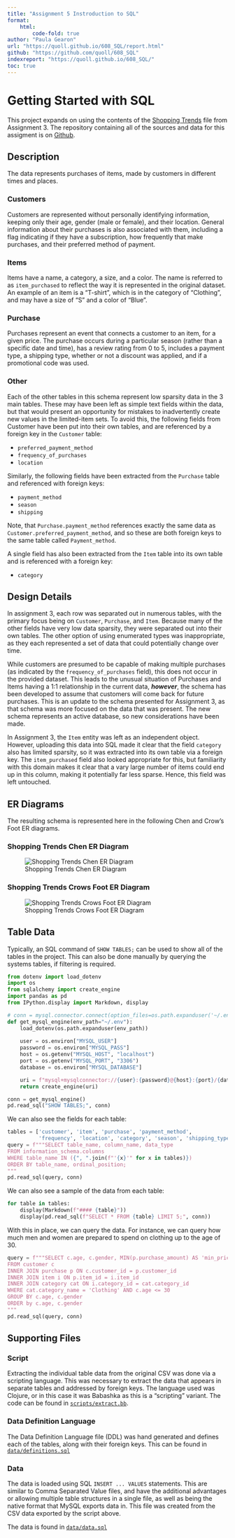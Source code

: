 ```yaml
---
title: "Assignment 5 Instroduction to SQL"
format:
    html:
        code-fold: true
author: "Paula Gearon"
url: "https://quoll.github.io/608_SQL/report.html"
github: "https://github.com/quoll/608_SQL"
indexreport: "https://quoll.github.io/608_SQL/"
toc: true
---
```

# Getting Started with SQL

This project expands on using the contents of the [Shopping Trends](https://github.com/quoll/608_HW3_ERModels/blob/main/shopping_trends.csv) file from Assignment 3. The repository containing all of the sources and data for this assigment is on [Github](https://github.com/quoll/608_SQL).

## Description

The data represents purchases of items, made by customers in different times and places.

### Customers
Customers are represented without personally identifying information, keeping only their age, gender (male or female), and their location. General information about their purchases is also associated with them, including a flag indicating if they have a subscription, how frequently that make purchases, and their preferred method of payment.

### Items
Items have a name, a category, a size, and a color. The name is referred to as `item_purchased` to reflect the way it is represented in the original dataset. An example of an item is a "T-shirt", which is in the category of "Clothing", and may have a size of "S" and a color of "Blue".

### Purchase
Purchases represent an event that connects a customer to an item, for a given price. The purchase occurs during a particular season (rather than a specific date and time), has a review rating from 0 to 5, includes a payment type, a shipping type, whether or not a discount was applied, and if a promotional code was used.

### Other
Each of the other tables in this schema represent low sparsity data in the 3 main tables. These may have been left as simple text fields within the data, but that would present an opportunity for mistakes to inadvertently create new values in the limited-item sets. To avoid this, the following fields from Customer have been put into their own tables, and are referenced by a foreign key in the `Customer` table:

* `preferred_payment_method`
* `frequency_of_purchases`
* `location`

Similarly, the following fields have been extracted from the `Purchase` table and referenced with foreign keys:

* `payment_method`
* `season`
* `shipping`

Note, that `Purchase.payment_method` references exactly the same data as `Customer.preferred_payment_method`, and so these are both foreign keys to the same table called `Payment_method`.

A single field has also been extracted from the `Item` table into its own table and is referenced with a foreign key:

* `category`

## Design Details
In assignment 3, each row was separated out in numerous tables, with the primary focus being on `Customer`, `Purchase`, and `Item`. Because many of the other fields have very low data sparsity, they were separated out into their own tables. The other option of using enumerated types was inappropriate, as they each represented a set of data that could potentially change over time.

While customers are presumed to be capable of making multiple purchases (as indicated by the `frequency_of_purchases` field), this does not occur in the provided dataset. This leads to the unusual situation of Purchases and Items having a 1:1 relationship in the current data, _**however**_, the schema has been developed to assume that customers will come back for future purchases. This is an update to the schema presented for Assignment 3, as that schema was more focused on the data that was present. The new schema represents an active database, so new considerations have been made.

In Assignment 3, the `Item` entity was left as an independent object. However, uploading this data into SQL made it clear that the field `category` also has limited sparsity, so it was extracted into its own table via a foreign key. The `item_purchased` field also looked appropriate for this, but familiarity with this domain makes it clear that a vary large number of items could end up in this column, making it potentially far less sparse. Hence, this field was left untouched.

## ER Diagrams
The resulting schema is represented here in the following Chen and Crow's Foot ER diagrams.

### Shopping Trends Chen ER Diagram
![Shopping Trends Chen ER Diagram](https://quoll.github.io/608_SQL/diagrams/shopping_trends_chen.png)

### Shopping Trends Crows Foot ER Diagram
![Shopping Trends Crows Foot ER Diagram](https://quoll.github.io/608_SQL/diagrams/shopping_trends.png)


## Table Data
Typically, an SQL command of `SHOW TABLES;` can be used to show all of the tables in the project. This can also be done manually by querying the systems tables, if filtering is required.

```python
from dotenv import load_dotenv
import os
from sqlalchemy import create_engine
import pandas as pd
from IPython.display import Markdown, display

# conn = mysql.connector.connect(option_files=os.path.expanduser('~/.env'), database='project')
def get_mysql_engine(env_path="~/.env"):
    load_dotenv(os.path.expanduser(env_path))
    
    user = os.environ["MYSQL_USER"]
    password = os.environ["MYSQL_PASS"]
    host = os.getenv("MYSQL_HOST", "localhost")
    port = os.getenv("MYSQL_PORT", "3306")
    database = os.environ["MYSQL_DATABASE"]

    uri = f"mysql+mysqlconnector://{user}:{password}@{host}:{port}/{database}"
    return create_engine(uri)

conn = get_mysql_engine()
pd.read_sql("SHOW TABLES;", conn)
```

We can also see the fields for each table:

```python
tables = ['customer', 'item', 'purchase', 'payment_method',
          'frequency', 'location', 'category', 'season', 'shipping_type']
query = f"""SELECT table_name, column_name, data_type
FROM information_schema.columns
WHERE table_name IN ({", ".join(f"'{x}'" for x in tables)})
ORDER BY table_name, ordinal_position;
"""
pd.read_sql(query, conn)
```

We can also see a sample of the data from each table:
```python
for table in tables:
    display(Markdown(f"#### {table}"))
    display(pd.read_sql(f"SELECT * FROM {table} LIMIT 5;", conn))
```

With this in place, we can query the data. For instance, we can query how much men and women are prepared to spend on clothing up to the age of 30.

```python
query = f"""SELECT c.age, c.gender, MIN(p.purchase_amount) AS 'min_price', MAX(p.purchase_amount) AS 'max_price'
FROM customer c
INNER JOIN purchase p ON c.customer_id = p.customer_id
INNER JOIN item i ON p.item_id = i.item_id
INNER JOIN category cat ON i.category_id = cat.category_id
WHERE cat.category_name = 'Clothing' AND c.age <= 30
GROUP BY c.age, c.gender
ORDER by c.age, c.gender
"""
pd.read_sql(query, conn)
```

## Supporting Files
### Script
Extracting the individual table data from the original CSV was done via a scripting language. This was necessary to extract the data that appears in separate tables and addressed by foreign keys. The language used was Clojure, or in this case it was Babashka as this is a "scripting" variant. The code can be found in [`scripts/extract.bb`](https://github.com/quoll/608_SQL/blob/main/scripts/extract.bb).

### Data Definition Language
The Data Definition Language file (DDL) was hand generated and defines each of the tables, along with their foreign keys. This can be found in [`data/definitions.sql`](https://github.com/quoll/608_SQL/blob/main/data/definitions.sql)

### Data
The data is loaded using SQL `INSERT ... VALUES` statements. This are similar to Comma Separated Value files, and have the additional advantages or allowing multiple table structures in a single file, as well as being the native format that MySQL exports data in. This file was created from the CSV data exported by the script above.

The data is found in [`data/data.sql`](https://github.com/quoll/608_SQL/blob/main/data/data.sql)
